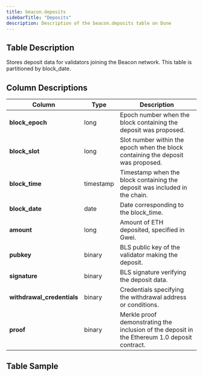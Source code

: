 ```yaml
---
title: beacon.deposits
sidebarTitle: "Deposits"
description: Description of the beacon.deposits table on Dune
---
```


## Table Description
Stores deposit data for validators joining the Beacon network. This table is partitioned by block_date.

## Column Descriptions
| **Column**                 | **Type**    | **Description**                                                                                   |
|----------------------------|-------------|---------------------------------------------------------------------------------------------------|
| **block_epoch**            | long        | Epoch number when the block containing the deposit was proposed.                                  |
| **block_slot**             | long        | Slot number within the epoch when the block containing the deposit was proposed.                  |
| **block_time**             | timestamp   | Timestamp when the block containing the deposit was included in the chain.                        |
| **block_date**             | date        | Date corresponding to the block_time.                                                            |
| **amount**                 | long        | Amount of ETH deposited, specified in Gwei.                                                      |
| **pubkey**                 | binary      | BLS public key of the validator making the deposit.                                              |
| **signature**              | binary      | BLS signature verifying the deposit data.                                                        |
| **withdrawal_credentials** | binary      | Credentials specifying the withdrawal address or conditions.                                     |
| **proof**                  | binary      | Merkle proof demonstrating the inclusion of the deposit in the Ethereum 1.0 deposit contract. |


## Table Sample


<TableSample tableSchema="beacon" tableName="deposits" />
